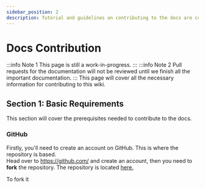 ```yaml
---
sidebar_position: 2
description: Tutorial and guidelines on contributing to the docs are covered here.
---
```

# Docs Contribution
:::info Note 1
This page is still a work-in-progress.
:::
:::info Note 2
Pull requests for the documentation will not be reviewed until we finish all the important documentation.
:::
This page will cover all the necessary information for contributing to this wiki.

## Section 1: Basic Requirements
This section will cover the prerequisites needed to contribute to the docs.
### GitHub
Firstly, you'll need to create an account on GitHub. This is where the repository is based. \
Head over to https://github.com/ and create an account, then you need to **fork** the repository. The repository is located [here.](https://github.com/SynthLauncher/SynthLauncherDocs)

To fork it 